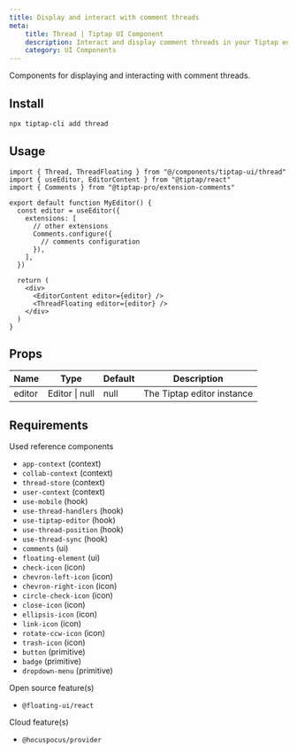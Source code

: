 ```yaml
---
title: Display and interact with comment threads
meta:
    title: Thread | Tiptap UI Component
    description: Interact and display comment threads in your Tiptap editor with the Thread UI component. More in the docs.
    category: UI Components
---
```


Components for displaying and interacting with comment threads.

## Install

```bash
npx tiptap-cli add thread
```

## Usage

```tsx
import { Thread, ThreadFloating } from "@/components/tiptap-ui/thread"
import { useEditor, EditorContent } from "@tiptap/react"
import { Comments } from "@tiptap-pro/extension-comments"

export default function MyEditor() {
  const editor = useEditor({
    extensions: [
      // other extensions
      Comments.configure({
        // comments configuration
      }),
    ],
  })

  return (
    <div>
      <EditorContent editor={editor} />
      <ThreadFloating editor={editor} />
    </div>
  )
}
```

## Props

| Name   | Type           | Default | Description                |
| ------ | -------------- | ------- | -------------------------- |
| editor | Editor \| null | null    | The Tiptap editor instance |

## Requirements

Used reference components

- `app-context` (context)
- `collab-context` (context)
- `thread-store` (context)
- `user-context` (context)
- `use-mobile` (hook)
- `use-thread-handlers` (hook)
- `use-tiptap-editor` (hook)
- `use-thread-position` (hook)
- `use-thread-sync` (hook)
- `comments` (ui)
- `floating-element` (ui)
- `check-icon` (icon)
- `chevron-left-icon` (icon)
- `chevron-right-icon` (icon)
- `circle-check-icon` (icon)
- `close-icon` (icon)
- `ellipsis-icon` (icon)
- `link-icon` (icon)
- `rotate-ccw-icon` (icon)
- `trash-icon` (icon)
- `button` (primitive)
- `badge` (primitive)
- `dropdown-menu` (primitive)

Open source feature(s)

- `@floating-ui/react`

Cloud feature(s)

- `@hocuspocus/provider`

